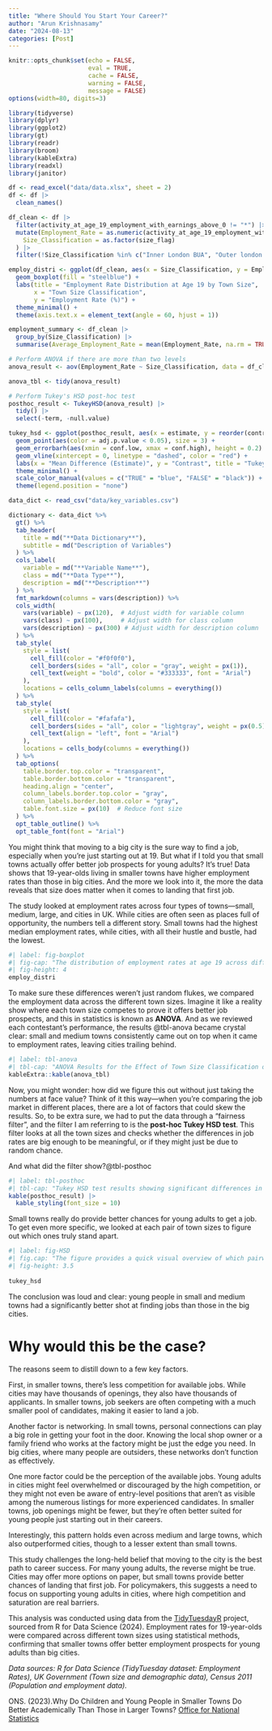 ```yaml
---
title: "Where Should You Start Your Career?"
author: "Arun Krishnasamy"
date: "2024-08-13"
categories: [Post]
---
```


```r
knitr::opts_chunk$set(echo = FALSE, 
                      eval = TRUE, 
                      cache = FALSE, 
                      warning = FALSE, 
                      message = FALSE)
options(width=80, digits=3)
```

```r
library(tidyverse)
library(dplyr)
library(ggplot2)
library(gt)
library(readr)
library(broom)
library(kableExtra)
library(readxl)
library(janitor)
```

```r
df <- read_excel("data/data.xlsx", sheet = 2)
df <- df |> 
  clean_names()
```

```r

df_clean <- df |>
  filter(activity_at_age_19_employment_with_earnings_above_0 != "*") |>
  mutate(Employment_Rate = as.numeric(activity_at_age_19_employment_with_earnings_above_0), 
    Size_Classification = as.factor(size_flag) 
  ) |> 
  filter(!Size_Classification %in% c("Inner London BUA", "Outer london BUA", "Not BUA", "Other Small BUAs"))

```

```r
employ_distri <- ggplot(df_clean, aes(x = Size_Classification, y = Employment_Rate)) +
  geom_boxplot(fill = "steelblue") +
  labs(title = "Employment Rate Distribution at Age 19 by Town Size",
       x = "Town Size Classification",
       y = "Employment Rate (%)") +
  theme_minimal() +
  theme(axis.text.x = element_text(angle = 60, hjust = 1))
```

```r

employment_summary <- df_clean |> 
  group_by(Size_Classification) |> 
  summarise(Average_Employment_Rate = mean(Employment_Rate, na.rm = TRUE))

```

```r
# Perform ANOVA if there are more than two levels
anova_result <- aov(Employment_Rate ~ Size_Classification, data = df_clean)

anova_tbl <- tidy(anova_result)

```

```r

# Perform Tukey's HSD post-hoc test
posthoc_result <- TukeyHSD(anova_result) |> 
  tidy() |> 
  select(-term, -null.value)


```

```r
tukey_hsd <- ggplot(posthoc_result, aes(x = estimate, y = reorder(contrast, estimate))) +
  geom_point(aes(color = adj.p.value < 0.05), size = 3) + 
  geom_errorbarh(aes(xmin = conf.low, xmax = conf.high), height = 0.2) + 
  geom_vline(xintercept = 0, linetype = "dashed", color = "red") +
  labs(x = "Mean Difference (Estimate)", y = "Contrast", title = "Tukey HSD Post-hoc Test Results") +
  theme_minimal() +
  scale_color_manual(values = c("TRUE" = "blue", "FALSE" = "black")) +
  theme(legend.position = "none")
```

```r
data_dict <- read_csv("data/key_variables.csv")

dictionary <- data_dict %>%
  gt() %>%
  tab_header(
    title = md("**Data Dictionary**"),
    subtitle = md("Description of Variables")
  ) %>%
  cols_label(
    variable = md("**Variable Name**"),
    class = md("**Data Type**"),
    description = md("**Description**")
  ) %>%
  fmt_markdown(columns = vars(description)) %>%
  cols_width(
    vars(variable) ~ px(120),  # Adjust width for variable column
    vars(class) ~ px(100),     # Adjust width for class column
    vars(description) ~ px(300) # Adjust width for description column
  ) %>%
  tab_style(
    style = list(
      cell_fill(color = "#f0f0f0"),
      cell_borders(sides = "all", color = "gray", weight = px(1)),
      cell_text(weight = "bold", color = "#333333", font = "Arial")
    ),
    locations = cells_column_labels(columns = everything())
  ) %>%
  tab_style(
    style = list(
      cell_fill(color = "#fafafa"),
      cell_borders(sides = "all", color = "lightgray", weight = px(0.5)),
      cell_text(align = "left", font = "Arial")
    ),
    locations = cells_body(columns = everything())
  ) %>%
  tab_options(
    table.border.top.color = "transparent",
    table.border.bottom.color = "transparent",
    heading.align = "center",
    column_labels.border.top.color = "gray",
    column_labels.border.bottom.color = "gray",
    table.font.size = px(10)  # Reduce font size
  ) %>%
  opt_table_outline() %>%
  opt_table_font(font = "Arial")

```

You might think that moving to a big city is the sure way to find a job, especially when you're just starting out at 19. But what if I told you that small towns actually offer better job prospects for young adults? It’s true! Data shows that 19-year-olds living in smaller towns have higher employment rates than those in big cities. And the more we look into it, the more the data reveals that size does matter when it comes to landing that first job.

The study looked at employment rates across four types of towns—small, medium, large, and cities in UK. While cities are often seen as places full of opportunity, the numbers tell a different story. Small towns had the highest median employment rates, while cities, with all their hustle and bustle, had the lowest.

```r
#| label: fig-boxplot
#| fig-cap: "The distribution of employment rates at age 19 across different town sizes. Cities have the lowest median and largest variation, while Small Towns have the highest variation but a median similar to Medium and Large Towns."
#| fig-height: 4
employ_distri
```

To make sure these differences weren’t just random flukes, we compared the employment data across the different town sizes. Imagine it like a reality show where each town size competes to prove it offers better job prospects, and this in statistics is known as **ANOVA**. And as we reviewed each contestant’s performance, the results @tbl-anova became crystal clear: small and medium towns consistently came out on top when it came to employment rates, leaving cities trailing behind.

```r
#| label: tbl-anova
#| tbl-cap: "ANOVA Results for the Effect of Town Size Classification on Employment Rates at Age 19"
kableExtra::kable(anova_tbl)
```

Now, you might wonder: how did we figure this out without just taking the numbers at face value? Think of it this way—when you’re comparing the job market in different places, there are a lot of factors that could skew the results. So, to be extra sure, we had to put the data through a "fairness filter", and the filter I am referring to is the **post-hoc Tukey HSD test**. This filter looks at all the town sizes and checks whether the differences in job rates are big enough to be meaningful, or if they might just be due to random chance.

And what did the filter show?@tbl-posthoc

```r
#| label: tbl-posthoc
#| tbl-cap: "Tukey HSD test results showing significant differences in employment rates between town sizes."
kable(posthoc_result) |> 
  kable_styling(font_size = 10) 
```

Small towns really do provide better chances for young adults to get a job. To get even more specific, we looked at each pair of town sizes to figure out which ones truly stand apart.

```r
#| label: fig-HSD
#| fig.cap: "The figure provides a quick visual overview of which pairwise comparisons are significant."
#| fig-height: 3.5
  
tukey_hsd
```

The conclusion was loud and clear: young people in small and medium towns had a significantly better shot at finding jobs than those in the big cities.

# Why would this be the case?

The reasons seem to distill down to a few key factors.

First, in smaller towns, there’s less competition for available jobs. While cities may have thousands of openings, they also have thousands of applicants. In smaller towns, job seekers are often competing with a much smaller pool of candidates, making it easier to land a job.

Another factor is networking. In small towns, personal connections can play a big role in getting your foot in the door. Knowing the local shop owner or a family friend who works at the factory might be just the edge you need. In big cities, where many people are outsiders, these networks don’t function as effectively.

One more factor could be the perception of the available jobs. Young adults in cities might feel overwhelmed or discouraged by the high competition, or they might not even be aware of entry-level positions that aren’t as visible among the numerous listings for more experienced candidates. In smaller towns, job openings might be fewer, but they’re often better suited for young people just starting out in their careers.

Interestingly, this pattern holds even across medium and large towns, which also outperformed cities, though to a lesser extent than small towns.

This study challenges the long-held belief that moving to the city is the best path to career success. For many young adults, the reverse might be true. Cities may offer more options on paper, but small towns provide better chances of landing that first job. For policymakers, this suggests a need to focus on supporting young adults in cities, where high competition and saturation are real barriers.

This analysis was conducted using data from the [TidyTuesdayR](https://github.com/rfordatascience/tidytuesday/blob/master/data/2024/2024-01-23/readme.md) project, sourced from R for Data Science (2024). Employment rates for 19-year-olds were compared across different town sizes using statistical methods, confirming that smaller towns offer better employment prospects for young adults than big cities.

*Data sources: R for Data Science (TidyTuesday dataset: Employment Rates), UK Government (Town size and demographic data), Census 2011 (Population and employment data).*

ONS. (2023).Why Do Children and Young People in Smaller Towns Do Better Academically Than Those in Larger Towns? [Office for National Statistics](https://www.ons.gov.uk/peoplepopulationandcommunity/educationandchildcare/articles/whydochildrenandyoungpeopleinsmallertownsdobetteracademicallythanthoseinlargertowns/2023-07-25)
